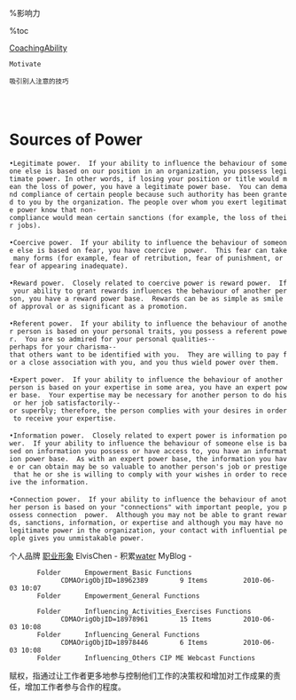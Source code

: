 %影响力

%toc


[[CoachingAbility]] 
 Motivate 
  
 吸引别人注意的技巧 
    
     
     
=Sources of Power =
 •Legitimate power.  If your ability to influence the behaviour of someone else is based on our position in an organization, you possess legitimate power. In other words, if losing your position or title would mean the loss of power, you have a legitimate power base.  You can demand compliance of certain people because such authority has been granted to you by the organization. The people over whom you exert legitimate power know that non-compliance would mean certain sanctions (for example, the loss of their jobs). 
 
 •Coercive power.  If your ability to influence the behaviour of someone else is based on fear, you have coercive  power.  This fear can take many forms (for example, fear of retribution, fear of punishment, or fear of appearing inadequate). 
 
 •Reward power.  Closely related to coercive power is reward power.  If your ability to grant rewards influences the behaviour of another person, you have a reward power base.  Rewards can be as simple as smile of approval or as significant as a promotion. 
 
 •Referent power.  If your ability to influence the behaviour of another person is based on your personal traits, you possess a referent power.  You are so admired for your personal qualities--perhaps for your charisma--that others want to be identified with you.  They are willing to pay for a close association with you, and you thus wield power over them. 
 
 •Expert power.  If your ability to influence the behaviour of another person is based on your expertise in some area, you have an expert power base.  Your expertise may be necessary for another person to do his or her job satisfactorily--or superbly; therefore, the person complies with your desires in order to receive your expertise. 
 
 •Information power.  Closely related to expert power is information power.  If your ability to influence the behaviour of someone else is based on information you possess or have access to, you have an information power base.  As with an expert power base, the information you have or can obtain may be so valuable to another person's job or prestige that he or she is willing to comply with your wishes in order to receive the information. 
 
 •Connection power.  If your ability to influence the behaviour of another person is based on your "connections" with important people, you possess connection  power.  Although you may not be able to grant rewards, sanctions, information, or expertise and although you may have no legitimate power in the organization, your contact with influential people gives you unmistakable power. 

个人品牌 [[职业形象]] ElvisChen - 积累[[water]] MyBlog - 

		Folder 		Empowerment_Basic Functions
			  CDMAOrigObjID=18962389   		9 Items  		2010-06-03 10:07 
		Folder 		Empowerment_General Functions

		Folder 		Influencing_Activities_Exercises Functions
			  CDMAOrigObjID=18978961   		15 Items  		2010-06-03 10:08 
		Folder 		Influencing_General Functions
			  CDMAOrigObjID=18978446   		6 Items  		2010-06-03 10:08 
		Folder 		Influencing_Others CIP ME Webcast Functions

赋权，指通过让工作者更多地参与控制他们工作的决策权和增加对工作成果的责任，增加工作者参与合作的程度。



